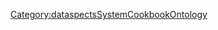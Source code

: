 <includeonly>{{METADATA|Keywords={{{HasKeyword|}}}|HasEntityTitle={{{HasEntityTitle}}}|HasEntityBlurb={{{HasEntityBlurb|}}}|HasEntityType=Recipe}}
</includeonly>
<noinclude>[[Category:dataspectsSystemCookbookOntology]]</noinclude>
